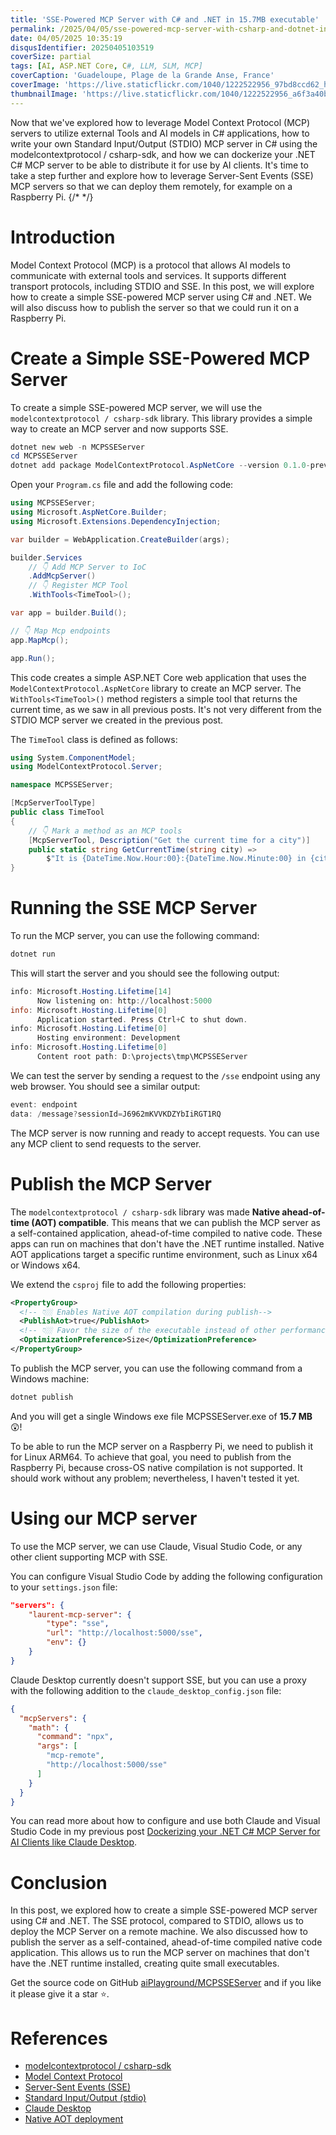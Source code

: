 ```yaml
---
title: 'SSE-Powered MCP Server with C# and .NET in 15.7MB executable'
permalink: /2025/04/05/sse-powered-mcp-server-with-csharp-and-dotnet-in-157mb-executable/
date: 04/05/2025 10:35:19
disqusIdentifier: 20250405103519
coverSize: partial
tags: [AI, ASP.NET Core, C#, LLM, SLM, MCP]
coverCaption: 'Guadeloupe, Plage de la Grande Anse, France'
coverImage: 'https://live.staticflickr.com/1040/1222522956_97bd8ccd62_h.jpg'
thumbnailImage: 'https://live.staticflickr.com/1040/1222522956_a6f3a40b3d_q.jpg'
---
```

Now that we've explored how to leverage Model Context Protocol (MCP) servers to utilize external Tools and AI models in C# applications, how to write your own Standard Input/Output (STDIO) MCP server in C# using the modelcontextprotocol / csharp-sdk, and how we can dockerize your .NET C# MCP server to be able to distribute it for use by AI clients.
It's time to take a step further and explore how to leverage Server-Sent Events (SSE) MCP servers so that we can deploy them remotely, for example on a Raspberry Pi.
{/* <!-- more --> */}

# Introduction

Model Context Protocol (MCP) is a protocol that allows AI models to communicate with external tools and services. It supports different transport protocols, including STDIO and SSE. In this post, we will explore how to create a simple SSE-powered MCP server using C# and .NET. We will also discuss how to publish the server so that we could run it on a Raspberry Pi.

# Create a Simple SSE-Powered MCP Server

To create a simple SSE-powered MCP server, we will use the `modelcontextprotocol / csharp-sdk` library. This library provides a simple way to create an MCP server and now supports SSE.

```powershell
dotnet new web -n MCPSSEServer
cd MCPSSEServer
dotnet add package ModelContextProtocol.AspNetCore --version 0.1.0-preview.6
```

Open your `Program.cs` file and add the following code:

```csharp
using MCPSSEServer;
using Microsoft.AspNetCore.Builder;
using Microsoft.Extensions.DependencyInjection;

var builder = WebApplication.CreateBuilder(args);

builder.Services
    // 👇 Add MCP Server to IoC
    .AddMcpServer()
    // 👇 Register MCP Tool
    .WithTools<TimeTool>();

var app = builder.Build();

// 👇 Map Mcp endpoints
app.MapMcp();

app.Run();
```

This code creates a simple ASP.NET Core web application that uses the `ModelContextProtocol.AspNetCore` library to create an MCP server. The `WithTools<TimeTool>()` method registers a simple tool that returns the current time, as we saw in all previous posts.
It's not very different from the STDIO MCP server we created in the previous post.

The `TimeTool` class is defined as follows:

```csharp
using System.ComponentModel;
using ModelContextProtocol.Server;

namespace MCPSSEServer;

[McpServerToolType]
public class TimeTool
{
    // 👇 Mark a method as an MCP tools
    [McpServerTool, Description("Get the current time for a city")]
    public static string GetCurrentTime(string city) => 
        $"It is {DateTime.Now.Hour:00}:{DateTime.Now.Minute:00} in {city}.";
}
```

# Running the SSE MCP Server

To run the MCP server, you can use the following command:

```powershell
dotnet run
```

This will start the server and you should see the following output:

```powershell
info: Microsoft.Hosting.Lifetime[14]
      Now listening on: http://localhost:5000
info: Microsoft.Hosting.Lifetime[0]
      Application started. Press Ctrl+C to shut down.
info: Microsoft.Hosting.Lifetime[0]
      Hosting environment: Development
info: Microsoft.Hosting.Lifetime[0]
      Content root path: D:\projects\tmp\MCPSSEServer
```

We can test the server by sending a request to the `/sse` endpoint using any web browser. You should see a similar output:

```powershell
event: endpoint
data: /message?sessionId=J6962mKVVKDZYbIiRGT1RQ
```

The MCP server is now running and ready to accept requests. You can use any MCP client to send requests to the server.

# Publish the MCP Server

The `modelcontextprotocol / csharp-sdk` library was made **Native ahead-of-time (AOT) compatible**. This means that we can publish the MCP server as a self-contained application, ahead-of-time compiled to native code. These apps can run on machines that don't have the .NET runtime installed. Native AOT applications target a specific runtime environment, such as Linux x64 or Windows x64.

We extend the `csproj` file to add the following properties:

```xml
<PropertyGroup>
  <!-- 👇🏼 Enables Native AOT compilation during publish-->
  <PublishAot>true</PublishAot>
  <!-- 👇🏼 Favor the size of the executable instead of other performance -->
  <OptimizationPreference>Size</OptimizationPreference>
</PropertyGroup>
```

To publish the MCP server, you can use the following command from a Windows machine:

```powershell
dotnet publish
```

And you will get a single Windows exe file MCPSSEServer.exe of **15.7 MB** 😲!

To be able to run the MCP server on a Raspberry Pi, we need to publish it for Linux ARM64. To achieve that goal, you need to publish from the Raspberry Pi, because cross-OS native compilation is not supported. It should work without any problem; nevertheless, I haven't tested it yet.

# Using our MCP server

To use the MCP server, we can use Claude, Visual Studio Code, or any other client supporting MCP with SSE. 

You can configure Visual Studio Code by adding the following configuration to your `settings.json` file:

```json
"servers": {
    "laurent-mcp-server": {
        "type": "sse",
        "url": "http://localhost:5000/sse",
        "env": {}
    }    
}
```

Claude Desktop currently doesn't support SSE, but you can use a proxy with the following addition to the `claude_desktop_config.json` file:

```json
{
  "mcpServers": {
    "math": {
      "command": "npx",
      "args": [
        "mcp-remote",
        "http://localhost:5000/sse"
      ]
    }
  }
}
```

You can read more about how to configure and use both Claude and Visual Studio Code in my previous post [Dockerizing your .NET C# MCP Server for AI Clients like Claude Desktop](https://laurentkempe.com/2025/03/27/dockerizing-your-dotnet-csharp-mcp-server-for-ai-clients-like-claude-desktop/).

# Conclusion

In this post, we explored how to create a simple SSE-powered MCP server using C# and .NET. The SSE protocol, compared to STDIO, allows us to deploy the MCP Server on a remote machine. We also discussed how to publish the server as a self-contained, ahead-of-time compiled native code application. This allows us to run the MCP server on machines that don't have the .NET runtime installed, creating quite small executables.

Get the source code on GitHub [aiPlayground/MCPSSEServer](https://github.com/laurentkempe/aiPlayground/tree/main/MCPSSEServer) and if you like it please give it a star ⭐️.

<GitHubCard user="laurentkempe" repo="aiPlayground" />

# References

* [modelcontextprotocol / csharp-sdk](https://github.com/modelcontextprotocol/csharp-sdk)
* [Model Context Protocol](https://modelcontextprotocol.io/introduction)
* [Server-Sent Events (SSE)](https://modelcontextprotocol.io/docs/concepts/transports#server-sent-events-sse)
* [Standard Input/Output (stdio)](https://modelcontextprotocol.io/docs/concepts/transports#standard-input%2Foutput-stdio)
* [Claude Desktop](https://claude.ai/download)
* [Native AOT deployment](https://learn.microsoft.com/en-us/dotnet/core/deploying/native-aot/?tabs=windows%2Cnet8)

